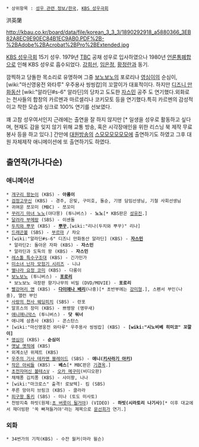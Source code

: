 * 상위항목 : [[성우 관련 정보/한국]], [[KBS 성우극회]]

洪英蘭

http://kbau.co.kr/board/data/file/korean_3_3_3/1890292918_a5880366_3EB82A8EC9E90EC84B1EC9AB0.PDF%2B-%2BAdobe%2BAcrobat%2BPro%2BExtended.jpg

[[KBS 성우극회]] 15기 성우. 1979년 [[TBC]] 공채 성우로 입사하였으나 1980년 [[언론통폐합]]으로 인해 KBS 성우로 흡수되었다. [[강희선]], [[임은정]], [[황정란]]과 동기. 

깜찍하고 당돌한 목소리로 유명하며 그중 [[보노보노]]의 포로리나 [[영심이]]의 순심이, [wiki:"마신영웅전 와타루" 우주용사 씽씽캅]의 꼬깔이가 대표적이다. 하지만 [[디즈니 만화동산]] [wiki:"알라딘#s-6" 알라딘]의 당차고 도도한 [[자스민]] 공주 도 연기했다.외화로는 천사들의 합창의 카르멘과 마르셀리나 코키모토 등을 연기했다.특히 카르멘의 감성적이고 착한 모습과 싱크로 100% 연기를 선보였다.

꽤 고참 성우여서인지 근래에는 출연을 잘 하지 않지만 [* 일생을 성우로 활동하고 싶다며, 현재도 감을 잊지 않기 위해 교통 방송, 혹은 시각장애인을 위한 리스닝 북 제작 무료 봉사 등을 하고 있다.] 간만에 [[대원방송]]의 [[스모모모모모모]]에 출연하기도 하였고 그후 대원 자체제작 애니메이션에 또 출연하기도 하였다.

== 출연작(가나다순) ==
=== 애니메이션 ===
 * [[개구리 왕눈이]] (KBS) - '''아롬이''' 
 * [[검정고무신]] (KBS) - 경주, 은빛, 구미호, 돌순, 기영 담임선생님, 기철 사회선생님
 * 귀여운 쪼꼬미 (MBC) - 쪼꼬미 
 * [[꾸러기 마녀 노노]](야다몽) (투니버스) - '''노노'''[* KBS판은 [[성유진]].]
 * [[달려라 부메랑]] (SBS) - 이센돌 
 * [[두치와 뿌꾸]] (KBS) - '''[[뿌꾸]]''',[wiki:"리나(두치와 뿌꾸)" 리나]
 * [[드래곤볼]] (SBS) - [[부르마]] / 챠오 
 * [wiki:"알라딘#s-6" 디즈니 만화동산 알라딘] (KBS) - '''[[자스민]]'''
  * 알라딘2: 돌아온 자파 (KBS) - '''자스민'''
  * 알라딘과 도둑의 왕 (KBS) - '''자스민 ''' 
 * [[레스톨 특수구조대]] (KBS) - 긴가민가
 * [[미소녀 닌자 모험기 시리즈]] - 니냐
 * [[별나라 요정 코미]] (KBS) - 다롱이 
 * [[보노보노]] (투니버스) - '''[[포로리]]'''
  * 보노보노 극장판 향기나무의 비밀 (DVD/MOVIE) - '''포로리 '''
 * [[빨강머리 앤]] (KBS) - '''[[다이애나 배리]]'''(나중)[* 초반부에는 [[강미형]].], 스펜서 부인(나중), 앨런 부인 
 * [[사랑의 천사 웨딩피치]] (SBS) - 란포
 * 알프스의 장미 (KBS) - 쁘렝땅 (앵무새) 
 * [[애니매니악스]] (투니버스) - '''닷 워너'''
 * 애니메 삼총사 (KBS) - 콘스탄스
 * [wiki:"마신영웅전 와타루" 우주용사 씽씽캅] (KBS) - '''[wiki:"시노비베 히미코" 꼬깔이]''' 
 * [[영심이]] (KBS) - '''순심이'''
 * [[옛날 옛적에]] (KBS) 
 * 외계소년 위제트 (KBS) 
 * [[우주의 기사 테카맨 블레이드]] (SBS) - '''애니([[키사라기 아키]])'''
 * [[작은 아씨들]] (KBS) - '''베스'''[* MBC판은 [[기경옥]].]
 * [[초전자머신 볼테스V]] - [[오카 메구미]](비디오판) 
 * 채채퐁 김치퐁 (KBS) - 샤이팡, 나나 
 * [wiki:"마크로스" 출격! 로보텍]- 킴 (SBS) 
 * 푸른 망아지 브링크 (KBS) - 클라라 
 * [[피구왕 통키]] (SBS) - 미나 (토도 미사토) 
 * 천방지축 하빗(원제:[[초 버릇이 될거야]]) (VIDEO) - '''하빗(시라토리 나기사)'''[* 이후 대교에서 재더빙판 '쏙 빠져들거야'라는 제목으로 [[문선희]]가 연기.]

=== 외화 ===
 * 34번가의 기적(KBS) - 수잔 월커(마라 윌슨)
